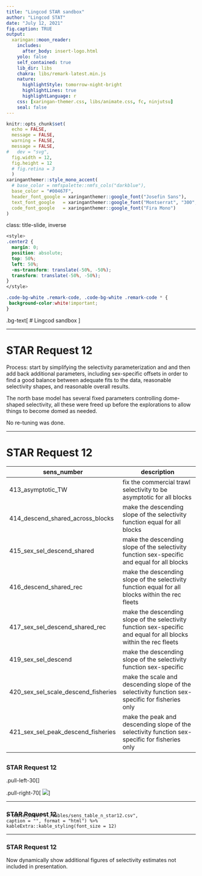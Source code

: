 ```yaml
---
title: "Lingcod STAR sandbox"
author: "Lingcod STAT"
date: "July 12, 2021"
fig.caption: TRUE
output: 
  xaringan::moon_reader:
    includes:
      after_body: insert-logo.html
    yolo: false
    self_contained: true
    lib_dir: libs
    chakra: libs/remark-latest.min.js
    nature:
      highlightStyle: tomorrow-night-bright
      highlightLines: true
      highlightLanguage: r
    css: [xaringan-themer.css, libs/animate.css, fc, ninjutsu]
    seal: false
---
```


```r
knitr::opts_chunk$set(
  echo = FALSE,
  message = FALSE,
  warning = FALSE,
  message = FALSE,
#   dev = "svg",
  fig.width = 12,
  fig.height = 12
  # fig.retina = 3
  )
xaringanthemer::style_mono_accent(
  # base_color = nmfspalette::nmfs_cols("darkblue"),
  base_color = "#00467F",
  header_font_google = xaringanthemer::google_font("Josefin Sans"),
  text_font_google   = xaringanthemer::google_font("Montserrat", "300", "300i"),
  code_font_google   = xaringanthemer::google_font("Fira Mono")
)
```

class: title-slide, inverse
```css
<style>
.center2 {
  margin: 0;
  position: absolute;
  top: 50%;
  left: 50%;
  -ms-transform: translate(-50%, -50%);
  transform: translate(-50%, -50%);
}
</style>
```
```css
.code-bg-white .remark-code, .code-bg-white .remark-code * {
 background-color:white!important;
}
```

.bg-text[
# Lingcod sandbox
<hr />
Lingcod STAT<br><br>
July 12, 2021<br>
]

---

# STAR Request 12

Process: start by simplifying the selectivity parameterization and and then add back additional
parameters, including sex-specific offsets in order to find a good balance between 
adequate fits to the data, reasonable selectivity shapes, and reasonable overall results.

The north base model has several fixed parameters controlling dome-shaped selectivity,
all these were freed up before the explorations to allow things to become domed as needed.

No re-tuning was done.

---

# STAR Request 12
<small>

sens_number | description
--- | ---
413_asymptotic_TW | fix the commercial trawl selectivity to be asymptotic for all blocks 
414_descend_shared_across_blocks | make the descending slope of the selectivity function equal for all blocks 
415_sex_sel_descend_shared | make the descending slope of the selectivity function sex-specific and equal for all blocks 
416_descend_shared_rec | make the descending slope of the selectivity function equal for all blocks within the rec fleets 
417_sex_sel_descend_shared_rec | make the descending slope of the selectivity function sex-specific and equal for all blocks within the rec fleets  
419_sex_sel_descend | make the descending slope of the selectivity function sex-specific
420_sex_sel_scale_descend_fisheries | make the scale and descending slope of the selectivity function sex-specific for fisheries only
421_sex_sel_peak_descend_fisheries | make the peak and descending slope of the selectivity function sex-specific for fisheries only

</small>
---

### STAR Request 12

.pull-left-30[
]

.pull-right-70[
<img style="width80%" src="../figures/compare/compare_star12.png">
]

---

### STAR Request 12

<p style="margin-top:-30px;">
`r table_sens("../tables/sens_table_n_star12.csv", 
              caption = "", format = "html") %>%
      kableExtra::kable_styling(font_size = 12) 
`

---

### STAR Request 12

Now dynamically show additional figures of selectivity estimates not included in presentation.
